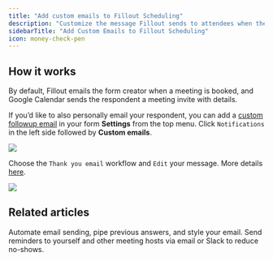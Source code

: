 ```yaml
---
title: "Add custom emails to Fillout Scheduling"
description: "Customize the message Fillout sends to attendees when they book a meeting."
sidebarTitle: "Add Custom Emails to Fillout Scheduling"
icon: money-check-pen
---
```


## How it works

By default, Fillout emails the form creator when a meeting is booked, and Google Calendar sends the respondent a meeting invite with details.

If you’d like to also personally email your respondent, you can add a [custom followup email](/help/custom-emails) in your form **Settings** from the top menu. Click `Notifications` in the left side followed by **Custom emails**.

<Frame>
  <img src="/images/scheduling/image-5.png" />
</Frame>

Choose the `Thank you email` workflow and `Edit` your message. More details [here](/help/custom-emails).

<Frame>
  <img src="/images/scheduling/image-6.png" />
</Frame>

## Related articles

<CardGroup cols={3}>
<Card title="Custom email notifications" href="/help/custom-emails"icon="envelope-open-text" iconType="regular" color="#FFC738">
    Automate email sending, pipe previous answers, and style your email.
</Card>
<Card title="Scheduling actions" href="/help/scheduling-workflows" icon="circle-calendar" iconType="regular" color="#FFC738">
Send reminders to yourself and other meeting hosts via email or Slack to reduce no-shows.
</Card>
</CardGroup>
